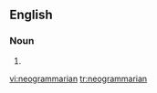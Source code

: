 ==English==

===Noun===
{{en-noun}}

# {{alternative form of|Neogrammarian}}

[[vi:neogrammarian]]
[[tr:neogrammarian]]
